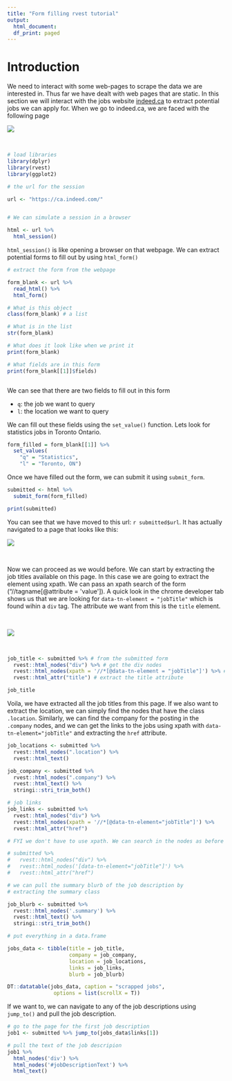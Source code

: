```yaml
---
title: "Form filling rvest tutorial"
output:
  html_document:
  df_print: paged
---
```

  
# Introduction
  
We need to interact with some web-pages to scrape the data we are interested in. Thus far we have dealt with web pages that are static. In this section we will interact with the jobs website [indeed.ca](indeed.ca) to extract potential jobs we can apply for. When we go to indeed.ca, we are faced with the following page

![](sc8.PNG)


<br>


```r

# load libraries
library(dplyr)
library(rvest)
library(ggplot2)

# the url for the session

url <- "https://ca.indeed.com/"


# We can simulate a session in a browser

html <- url %>% 
  html_session()

```

`html_session()` is like opening a browser on that webpage. We can extract potential forms to fill out by using `html_form()`


```r

# extract the form from the webpage

form_blank <- url %>% 
  read_html() %>% 
  html_form()

# What is this object
class(form_blank) # a list

# What is in the list
str(form_blank)

# What does it look like when we print it
print(form_blank)

# What fields are in this form
print(form_blank[[1]]$fields)



```


We can see that there are two fields to fill out in this form

- `q`: the job we want to query
- `l`: the location we want to query

We can fill out these fields using the `set_value()` function. Lets look for statistics jobs in Toronto Ontario. 

```r
form_filled = form_blank[[1]] %>%
  set_values(
    "q" = "Statistics",
    "l" = "Toronto, ON") 
```


Once we have filled out the form, we can submit it using `submit_form`. 


```r
submitted <- html %>% 
  submit_form(form_filled)

print(submitted)

```


You can see that we have moved to this url: `r submitted$url`. It has actually navigated to a page that looks like this:

![](sc9.PNG)

<br>


Now we can proceed as we would before. We can start by extracting the job titles available on this page. In this case we are going to extract the element using xpath. We can pass an xpath search of the form ("//tagname[@attribute = 'value']). A quick look in the chrome developer tab shows us that we are looking for `data-tn-element = "jobTitle"` which is found wihin a `div` tag. The attribute we want from this is the `title` element. 

<br>

![](sc10.PNG)

<br>

```r
job_title <- submitted %>% # from the submitted form
  rvest::html_nodes("div") %>% # get the div nodes
  rvest::html_nodes(xpath = '//*[@data-tn-element = "jobTitle"]') %>% # find nodes where data-tn-element = "jobTitle"
  rvest::html_attr("title") # extract the title attribute

job_title
```
  
Voila, we have extracted all the job titles from this page. If we also want to extract the location, we can simply find the nodes that have the class `.location`. Similarly, we can find the company for the posting in the `.company` nodes, and we can get the links to the jobs using xpath with `data-tn-element="jobTitle"` and extracting the `href` attribute. 

```r

job_locations <- submitted %>% 
  rvest::html_nodes(".location") %>%
  rvest::html_text()

job_company <- submitted %>% 
  rvest::html_nodes(".company") %>%
  rvest::html_text() %>%
  stringi::stri_trim_both()

# job links
job_links <- submitted %>% 
  rvest::html_nodes("div") %>%
  rvest::html_nodes(xpath = '//*[@data-tn-element="jobTitle"]') %>%
  rvest::html_attr("href")

# FYI we don't have to use xpath. We can search in the nodes as before with

# submitted %>% 
#   rvest::html_nodes("div") %>%
#   rvest::html_nodes('[data-tn-element="jobTitle"]') %>%
#   rvest::html_attr("href")

# we can pull the summary blurb of the job description by 
# extracting the summary class

job_blurb <- submitted %>%
  rvest::html_nodes('.summary') %>% 
  rvest::html_text() %>%
  stringi::stri_trim_both()

# put everything in a data.frame

jobs_data <- tibble(title = job_title,
                    company = job_company,
                    location = job_locations,
                    links = job_links,
                    blurb = job_blurb)

DT::datatable(jobs_data, caption = "scrapped jobs",
               options = list(scrollX = T))
```


If we want to, we can navigate to any of the job descriptions using `jump_to()` and pull the job description.


```r

# go to the page for the first job description
job1 <- submitted %>% jump_to(jobs_data$links[1])

# pull the text of the job descripion
job1 %>% 
  html_nodes('div') %>% 
  html_nodes('#jobDescriptionText') %>% 
  html_text()



```

